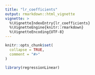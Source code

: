 ```yaml
---
title: "lr_coefficients"
output: rmarkdown::html_vignette
vignette: >
  %\VignetteIndexEntry{lr_coefficients}
  %\VignetteEngine{knitr::rmarkdown}
  %\VignetteEncoding{UTF-8}
---
```


```r
knitr::opts_chunk$set(
  collapse = TRUE,
  comment = "#>"
)
```

```r
library(regressionLinear)
```
